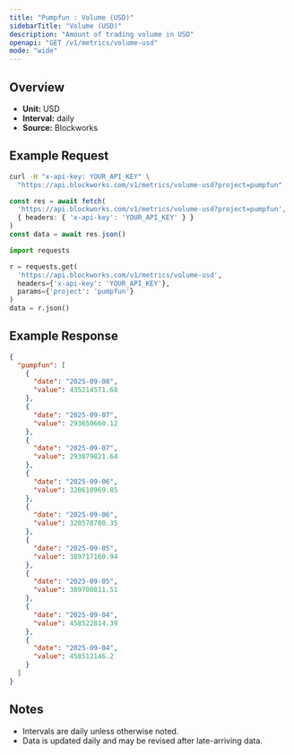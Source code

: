 ```yaml
---
title: "Pumpfun : Volume (USD)"
sidebarTitle: "Volume (USD)"
description: "Amount of trading volume in USD"
openapi: "GET /v1/metrics/volume-usd"
mode: "wide"
---
```


## Overview

- **Unit:** USD
- **Interval:** daily
- **Source:** Blockworks

## Example Request

<CodeGroup>

```bash cURL
curl -H "x-api-key: YOUR_API_KEY" \
  "https://api.blockworks.com/v1/metrics/volume-usd?project=pumpfun"
```

```typescript TypeScript
const res = await fetch(
  'https://api.blockworks.com/v1/metrics/volume-usd?project=pumpfun',
  { headers: { 'x-api-key': 'YOUR_API_KEY' } }
)
const data = await res.json()
```

```python Python
import requests

r = requests.get(
  'https://api.blockworks.com/v1/metrics/volume-usd',
  headers={'x-api-key': 'YOUR_API_KEY'},
  params={'project': 'pumpfun'}
)
data = r.json()
```

</CodeGroup>

## Example Response

```json
{
  "pumpfun": [
    {
      "date": "2025-09-08",
      "value": 435214571.68
    },
    {
      "date": "2025-09-07",
      "value": 293650660.12
    },
    {
      "date": "2025-09-07",
      "value": 293679821.64
    },
    {
      "date": "2025-09-06",
      "value": 320610969.85
    },
    {
      "date": "2025-09-06",
      "value": 320578780.35
    },
    {
      "date": "2025-09-05",
      "value": 389717160.94
    },
    {
      "date": "2025-09-05",
      "value": 389700811.51
    },
    {
      "date": "2025-09-04",
      "value": 458522814.39
    },
    {
      "date": "2025-09-04",
      "value": 458512146.2
    }
  ]
}
```

## Notes
- Intervals are daily unless otherwise noted.
- Data is updated daily and may be revised after late-arriving data.
